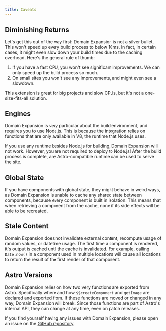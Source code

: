 ---
title: Caveats
---

## Diminishing Returns

Let's get this out of the way first: Domain Expansion is not a silver bullet. This won't speed up every build process to below 10ms. In fact, in certain cases,
it might even slow down your build times due to the caching overhead. Here's the general rule of thumb:

1. If you have a fast CPU, you won't see significant improvements. We can only speed up the build process so much.
2. On small sites you won't see any improvements, and might even see a slowdown.

This extension is great for big projects and slow CPUs, but it's not a one-size-fits-all solution.

## Engines

Domain Expansion is *very* particular about the build environment, and requires you to use Node.js. This is because the integration relies on functions that are only available in V8,
the runtime that Node.js uses.

If you use any runtime besides Node.js for building, Domain Expansion will not work. However, you are not required
to deploy to Node.js! After the build process is complete, any Astro-compatible runtime can be used to serve the
site.

## Global State

If you have components with global state, they might behave in weird ways, as Domain Expansion is unable to cache any
shared state between components, because every component is built in isolation. This means that when retrieving a 
component from the cache, none if its side effects will be able to be recreated.

## Stale Content

Domain Expansion does not invalidate external content, recompute usage of random values, or datetime usage. The first time a component is rendered, it's output is cached until the cache is invalidated. For example, calling `Date.now()` in a component used in multiple locations will cause all locations to return the result of the first render of that component.

## Astro Versions

Domain Expansion relies on how two very functions are exported from Astro. Specifically where and how `$$createComponent`
and `getImage` are declared and exported from. If these functions are moved or changed in any way, Domain Expansion
will break. Since those functions are part of Astro's internal API, they can change at any time, even on patch releases.

If you find yourself having any issues with Domain Expansion, please open an issue on the 
[GitHub repository](https://github.com/astro-expansion/domain-expansion).
